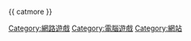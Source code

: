 {{ catmore }}
[[Category:網路遊戲|Category:網路遊戲]]
[[Category:電腦遊戲|Category:電腦遊戲]]
[[Category:網站|Category:網站]]